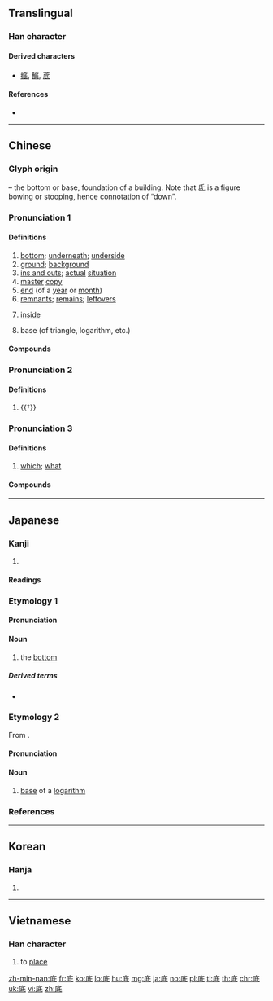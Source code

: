 {{character info/new}}
{{also|厎}}
==Translingual==
{{stroke order|strokes=8}}

===Han character===
{{Han char|rn=53|rad=广|as=05|sn=8|four=00242|canj=IHPM,IHVI|ids=⿸广氐}}

====Derived characters====
* [[掋]], [[鯳]], [[菧]]

====References====
* {{Han ref|kx=0344.060|dkj=09262|dj=0653.280|hdz=20878.040|uh=5E95}}

----

==Chinese==
{{zh-forms}}

===Glyph origin===
{{Han etym}}
{{Han compound|广|t1=building|氐|ls=psc|c1=s|c2=p}} – the bottom or base, foundation of a building. Note that 氐 is a figure bowing or stooping, hence connotation of “down”.

===Pronunciation 1===
{{zh-pron
|m=dǐ,er=y
|c=dai2
|h=pfs=tái/tí
|h_note=tái - vernacular; tí - literary
|md=dā̤/dī
|md_note=dā̤ - vernacular; dī - literary
|mn=zz,yl,tn,kh,tc:té/xm,qz,tp,lk,km,mg,hc:tóe/qz:tér/sx:teré/tí
|mn_note=té, tóe, tér, teré - vernacular (tér - rare in Quanzhou); tí - literary
|w=2ti
|mc=y
|oc=y
|ma=Zh-di.ogg
|cat=n,a,prep
}}

====Definitions====
{{zh-hanzi}}

# [[bottom]]; [[underneath]]; [[underside]]
# [[ground]]; [[background]]
# [[ins and outs]]; [[actual]] [[situation]]
# [[master]] [[copy]]
# [[end]] (of a [[year]] or [[month]])
# [[remnant]]s; [[remain]]s; [[leftover]]s
# {{lb|zh|Min Nan}} [[inside]]
# {{lb|zh|mathematics}} base (of triangle, logarithm, etc.)

====Compounds====
{{zh-der|到底|底冰|底根兒|底案|亮底兒|底極|尋根問底|心底|底腳|底限|封底|堅持到底|底冊|底缺|底糞|底層|底邊|底特律|干卿底事|家底兒|伊于胡底|年底|底棲生物|怪底|兜老底|底老|底線抽球|底價|刨根究底|底片|店底|底部|底襟|底處|底蘊|底薪|底色|底腳裡人|底肥|底線|底細|底稿|底盤|底牌|底版|底火|底漆|底滯|底樣兒|底本兒|底本|底末|底數|底寧|底子錢|底子|底兒|底事|底下奏樂|底下人|天底下|底下|兜底|伊底帕斯|平底鍋|平底|井底之蛙|尋根究底|存底|亮底牌|墊底|小底|囊底路|大底|底衣|囊底|底座|底面|底工|儘底下|信底|地底|保底|刨根問底|平底鞋|外匯存底|周旋到底|囊底智|包袱底兒|底止|底定|天底|井底銀瓶|壓箱底|底裡|底死|窮根究底|書底子|海底眼|本底子|眼底|洋底盆地|摸底|海底通訊|盤底朝天|沒底棺材|根底|海底擴張|手底下|搜根究底|扯底線|揭老底|海底撈月|揭底牌|打底|打粉底|水底納瓜|海底摸月|瀉底|月底|澈底|有底|有底稿|海底峽谷|打底稿|水底摸月|探底|攢底|稿底|溝底|漆桶底脫|私底下|知情底保|沒底兒|知底|眼底下|書囊無底|根兒底下|海底|海底電纜|搜根問底|無底洞|打底子|甚底|盤根問底|水底撈月|牢角底|班底|揭底|海底電線|火底|打聽細底|海底猴兒|海底撈針|海底山|海底地震|洩底|河底隧道|扁底舟|水底撈針|歇斯底里|樓底下|方底圓蓋|筆底生花|細底|耳朵底子|釜底游魚|鐺底焦飯|箱底|阿富羅底|箱底功夫|臥底|船底|箱底錢|老底|納鞋底|魚遊釜底|草底兒|被底鴛鴦|谷底|腳底抹油|老底兒|釜底遊魂|茶底|粉底|高底鞋|高底|老班底|腳底下人|軟底子|鞋底|老底子|露底|賣底|鋪底|腳底下|釜底抽薪|釜底枯魚|謎底|酒底|腳底|鞋底錢|透底|跌至谷底|襯底|腳底板兒|築底巷}}

===Pronunciation 2===
{{zh-pron
|m=de
|dial=n
|cat=part
}}

====Definitions====
{{zh-hanzi}}

# {{†}} {{n-g|[[possessive]] particle, equivalent to modern Mandarin {{zh-l|的|tr=de}}}}

===Pronunciation 3===
{{zh-pron
|md=diē/dē̤
|mn=xm,zz,tw:tī/qz:tǐ
|mn-t=di7
|dial=n
|cat=pron
}}

====Definitions====
{{zh-hanzi}}

# {{lb|zh|Min}} [[which]]; [[what]]

====Compounds====
{{zh-der|fold=1|底人|底儂|底時|底所}}

----

==Japanese==

===Kanji===
{{ja-kanji|grade=4|rs=广05}}

# {{defn|lang=ja|sort=广05}}

====Readings====
{{ja-readings|goon=[[たい]] (tai)|kanon=[[てい]] (tei)|kun=[[そこ]] (soko), [[なんぞ]] (nanzo)}}

===Etymology 1===
{{ja-kanjitab|そこ|yomi=k}}

====Pronunciation====
{{ja-pron|yomi=k|そこ|acc=0|acc_ref=DJR,NHK}}

====Noun====
{{ja-noun|そこ}}

# the [[bottom]]

=====Derived terms=====
* {{ja-r|二重底|にじゅうぞこ|[[double]] [[sole]]; [[double]] [[bottom]]}}

===Etymology 2===
{{ja-kanjitab|てい|yomi=o}}
From {{etyl|ltc|ja|sort=てい}} {{m|zh|底|tr=tej<sup>X</sup>}}.

====Pronunciation====
{{ja-pron|yomi=kanon|てい|acc=1|acc_ref=DJR,NHK}}

====Noun====
{{ja-noun|てい}}

# [[base]] of a [[logarithm]]

===References===
<references/>

----

==Korean==

===Hanja===
{{ko-hanja|hangeul=[[저]], [[지]]|rv=jeo, ji|mr=chŏ, chi}}

# {{defn|lang=ko|sort=广05}}

----

==Vietnamese==

===Han character===
{{vi-hantu|[[để]], [[đáy]], [[đé]], [[đẽ]], [[đây]]|rs=广05}}

# to [[place#Verb|place]]

[[zh-min-nan:底]]
[[fr:底]]
[[ko:底]]
[[lo:底]]
[[hu:底]]
[[mg:底]]
[[ja:底]]
[[no:底]]
[[pl:底]]
[[tl:底]]
[[th:底]]
[[chr:底]]
[[uk:底]]
[[vi:底]]
[[zh:底]]